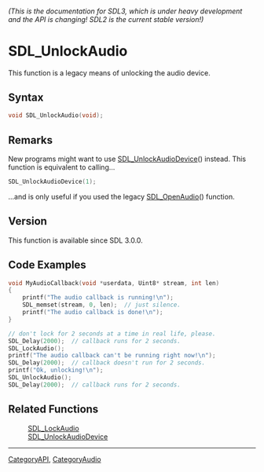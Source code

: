 ====== (This is the documentation for SDL3, which is under heavy development and the API is changing! SDL2 is the current stable version!) ======
= SDL_UnlockAudio =

This function is a legacy means of unlocking the audio device.

== Syntax ==

<syntaxhighlight lang='c'>
void SDL_UnlockAudio(void);
</syntaxhighlight>

== Remarks ==

New programs might want to use [[SDL_UnlockAudioDevice]]() instead. This
function is equivalent to calling...

<syntaxhighlight lang='c'>
SDL_UnlockAudioDevice(1);
</syntaxhighlight>

...and is only useful if you used the legacy [[SDL_OpenAudio]]() function.

== Version ==

This function is available since SDL 3.0.0.

== Code Examples ==

<syntaxhighlight lang='c++'>
void MyAudioCallback(void *userdata, Uint8* stream, int len)
{
    printf("The audio callback is running!\n");
    SDL_memset(stream, 0, len);  // just silence.
    printf("The audio callback is done!\n");
}

// don't lock for 2 seconds at a time in real life, please.
SDL_Delay(2000);  // callback runs for 2 seconds.
SDL_LockAudio();
printf("The audio callback can't be running right now!\n");
SDL_Delay(2000);  // callback doesn't run for 2 seconds.
printf("Ok, unlocking!\n");
SDL_UnlockAudio();
SDL_Delay(2000);  // callback runs for 2 seconds.
</syntaxhighlight>

== Related Functions ==

:[[SDL_LockAudio]]
:[[SDL_UnlockAudioDevice]]

----
[[CategoryAPI]], [[CategoryAudio]]



